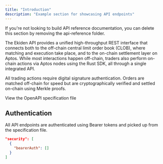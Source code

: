 ```yaml
---
title: "Introduction"
description: "Example section for showcasing API endpoints"
---
```


<Note>
  If you're not looking to build API reference documentation, you can delete
  this section by removing the api-reference folder.
</Note>

The Ekiden API provides a unified high-throughput REST interface that connects both to the off-chain central limit order book (CLOB), where matching and execution take place, and to the on-chain settlement layer on Aptos.
While most interactions happen off-chain, traders also perform on-chain actions via Aptos nodes using the Rust SDK, all through a single integrated API.

All trading actions require digital signature authentication. Orders are matched off-chain for speed but are cryptographically verified and settled on-chain using Merkle proofs.

<Card title="Plant Store Endpoints" icon="leaf" href="https://github.com/mintlify/starter/blob/main/api-reference/openapi.json">
  View the OpenAPI specification file
</Card>

## Authentication

All API endpoints are authenticated using Bearer tokens and picked up from the specification file.

```json
"security": [
  {
    "bearerAuth": []
  }
]
```